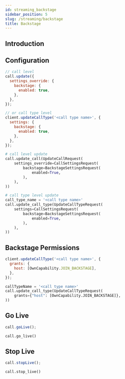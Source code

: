 ```yaml
---
id: streaming_backstage
sidebar_position: 5
slug: /streaming/backstage
title: Backstage
---
```



## Introduction

## Configuration

<Tabs groupId="examples">
<TabItem value="js" label="JavaScript">

```js
// call level
call.update({
  settings_override: {
    backstage: {
      enabled: true,
    },
  },
});

// or call type level
client.updateCallType('<call type name>', {
  settings: {
    backstage: {
      enabled: true,
    },
  },
});
```

</TabItem>
<TabItem value="py" label="Python">

```py
# call level update
call.update_call(UpdateCallRequest(
    settings_override=CallSettingsRequest(
        backstage=BackstageSettingsRequest(
            enabled=True,
        ),
    ),
))

# call type level update
call_type_name = '<call type name>'
call.update_call_type(UpdateCallTypeRequest(
    settings=CallSettingsRequest(
        backstage=BackstageSettingsRequest(
            enabled=True,
        ),
    ),
))
```

</TabItem>
</Tabs>

## Backstage Permissions

<Tabs groupId="examples">
<TabItem value="js" label="JavaScript">

```js
client.updateCallType('<call type name>', {
  grants: {
    host: [OwnCapability.JOIN_BACKSTAGE],
  },
});
```

</TabItem>
<TabItem value="py" label="Python">

```py
callTypeName = '<call type name>'
call.update_call_type(UpdateCallTypeRequest(
    grants={"host": [OwnCapability.JOIN_BACKSTAGE]},
))
```

</TabItem>
</Tabs>

## Go Live

<Tabs groupId="examples">
<TabItem value="js" label="JavaScript">

```js
call.goLive();
```

</TabItem>
<TabItem value="py" label="Python">

```py
call.go_live()
```

</TabItem>
</Tabs>

## Stop Live

<Tabs groupId="examples">
<TabItem value="js" label="JavaScript">

```js
call.stopLive();
```

</TabItem>
<TabItem value="py" label="Python">

```py
call.stop_live()
```

</TabItem>
</Tabs>
